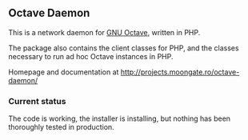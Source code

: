 ==Octave Daemon==
This is a network daemon for [http://www.gnu.org/software/octave/ GNU Octave],
written in PHP.

The package also contains the client classes for PHP, and the
classes necessary to run ad hoc Octave instances in PHP.

Homepage and documentation at http://projects.moongate.ro/octave-daemon/

===Current status===
The code is working, the installer is installing, but nothing has been
thoroughly tested in production.

